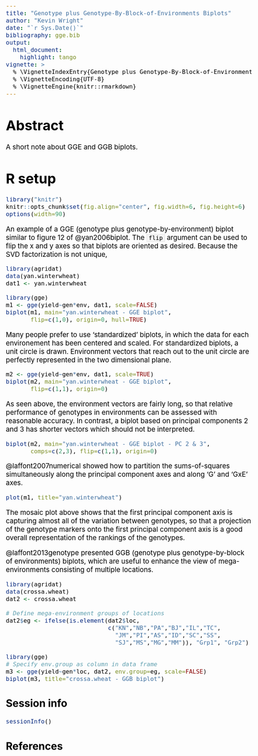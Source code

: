 ---
title: "Genotype plus Genotype-By-Block-of-Environments Biplots"
author: "Kevin Wright"
date: "`r Sys.Date()`"
bibliography: gge.bib
output:
  html_document:
    highlight: tango
vignette: >
  % \VignetteIndexEntry{Genotype plus Genotype-By-Block-of-Environments Biplots}
  % \VignetteEncoding{UTF-8}
  % \VignetteEngine{knitr::rmarkdown}
---
<style type="text/css">
body, td { font-size: 14pt; color: #000; padding:1em; }
code, pre, #ws, #message { font-size: 12pt;
  color: #000; background-color: #f5f5f5; }
code {border: 1px solid #e0e0e0; padding: 0 5px;}
pre > code { border: 0; }
</style>

# Abstract

A short note about GGE and GGB biplots.

# R setup

```{r setup, message=FALSE}
library("knitr")
knitr::opts_chunk$set(fig.align="center", fig.width=6, fig.height=6)
options(width=90)
```

An example of a GGE (genotype plus genotype-by-environment) biplot similar to
figure 12 of @yan2006biplot.  The `flip` argument can be used to flip the x and y axes so that biplots are oriented as desired.  Because the SVD factorization is not unique, 

```{r gge}
library(agridat)
data(yan.winterwheat)
dat1 <- yan.winterwheat

library(gge)
m1 <- gge(yield~gen*env, dat1, scale=FALSE)
biplot(m1, main="yan.winterwheat - GGE biplot",
       flip=c(1,0), origin=0, hull=TRUE)
```

Many people prefer to use 'standardized' biplots, in which the data for each environement has been centered and scaled.  For standardized biplots, a unit circle is drawn.  Environment vectors that reach out to the unit circle are perfectly represented in the two dimensional plane.
```{r}
m2 <- gge(yield~gen*env, dat1, scale=TRUE)
biplot(m2, main="yan.winterwheat - GGE biplot",
       flip=c(1,1), origin=0)
```
As seen above, the environment vectors are fairly long, so that relative performance of genotypes in environments can be assessed with reasonable accuracy.  In contrast, a biplot based on principal components 2 and 3 has shorter vectors which should not be interpreted.
```{r} 
biplot(m2, main="yan.winterwheat - GGE biplot - PC 2 & 3",
       comps=c(2,3), flip=c(1,1), origin=0)
```
@laffont2007numerical showed how to partition the sums-of-squares
simultaneously along the principal component axes and along 'G' and 'GxE'
axes.
```{r mosaic}
plot(m1, title="yan.winterwheat")
```

The mosaic plot above shows that the first principal component axis is
capturing almost all of the variation between genotypes, so that a projection
of the genotype markers onto the first principal component axis is a good
overall representation of the rankings of the genotypes.

@laffont2013genotype presented GGB (genotype plus genotype-by-block of
environments) biplots, which are useful to enhance the view of
mega-environments consisting of multiple locations.

```{r ggb}
library(agridat)
data(crossa.wheat)
dat2 <- crossa.wheat

# Define mega-environment groups of locations
dat2$eg <- ifelse(is.element(dat2$loc,
                             c("KN","NB","PA","BJ","IL","TC",
                               "JM","PI","AS","ID","SC","SS",
                               "SJ","MS","MG","MM")), "Grp1", "Grp2")

library(gge)
# Specify env.group as column in data frame
m3 <- gge(yield~gen*loc, dat2, env.group=eg, scale=FALSE)
biplot(m3, title="crossa.wheat - GGB biplot")

```
## Session info

```{r session}
sessionInfo()
```

## References
